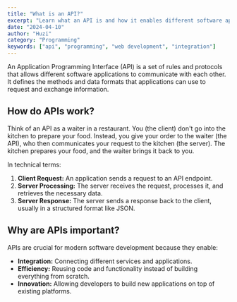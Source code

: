 ```yaml
---
title: "What is an API?"
excerpt: "Learn what an API is and how it enables different software applications to communicate with each other."
date: "2024-04-10"
author: "Huzi"
category: "Programming"
keywords: ["api", "programming", "web development", "integration"]
---
```


An Application Programming Interface (API) is a set of rules and protocols that allows different software applications to communicate with each other. It defines the methods and data formats that applications can use to request and exchange information.

## How do APIs work?

Think of an API as a waiter in a restaurant. You (the client) don't go into the kitchen to prepare your food. Instead, you give your order to the waiter (the API), who then communicates your request to the kitchen (the server). The kitchen prepares your food, and the waiter brings it back to you.

In technical terms:

1.  **Client Request:** An application sends a request to an API endpoint.
2.  **Server Processing:** The server receives the request, processes it, and retrieves the necessary data.
3.  **Server Response:** The server sends a response back to the client, usually in a structured format like JSON.

## Why are APIs important?

APIs are crucial for modern software development because they enable:

-   **Integration:** Connecting different services and applications.
-   **Efficiency:** Reusing code and functionality instead of building everything from scratch.
-   **Innovation:** Allowing developers to build new applications on top of existing platforms.